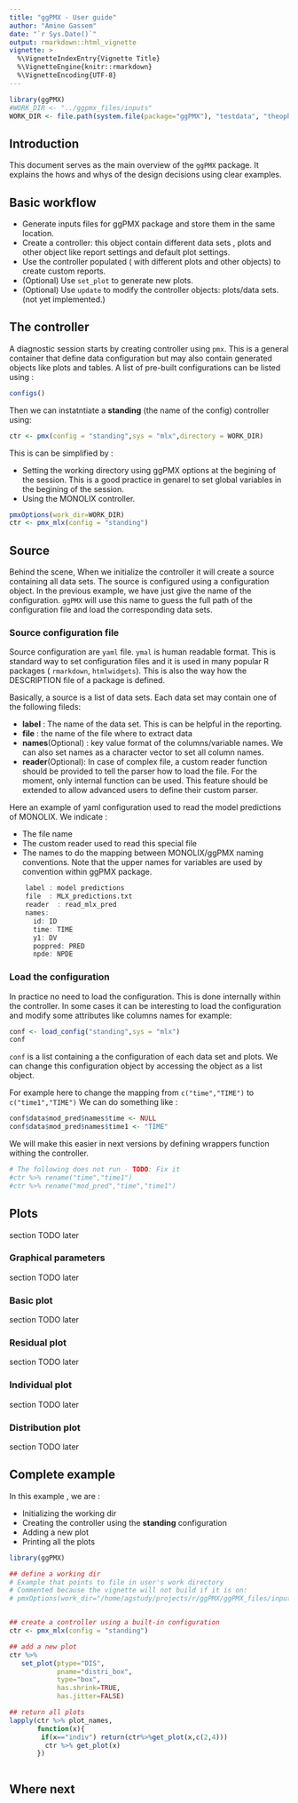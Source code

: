 ```yaml
---
title: "ggPMX - User guide"
author: "Amine Gassem"
date: "`r Sys.Date()`"
output: rmarkdown::html_vignette
vignette: >
  %\VignetteIndexEntry{Vignette Title}
  %\VignetteEngine{knitr::rmarkdown}
  %\VignetteEncoding{UTF-8}
---
```

    
```r

library(ggPMX)
#WORK_DIR <- "../ggpmx_files/inputs"
WORK_DIR <- file.path(system.file(package="ggPMX"), "testdata", "theophylline", "Monolix")

```

## Introduction

This document serves as the main overview of the `ggPMX` package. It explains the hows and whys of the design decisions using clear examples.


## Basic workflow

- Generate inputs files for ggPMX package and store them in the same location.
- Create a controller: this object contain different data sets , plots and other object like report settings and default plot settings.
- Use the controller populated ( with different plots and other objects) to create custom reports.
- (Optional) Use `set_plot` to generate new plots.
- (Optional) Use `update` to modify the controller objects: plots/data sets. (not yet implemented.)

## The controller

A diagnostic session starts by creating controller using `pmx`. This is a general container that define data configuration but may also contain generated objects like plots and tables. 
A list of pre-built configurations can be listed using :

```r
configs()
```

Then we can instatntiate a **standing** (the name of the config) controller using:
```r
ctr <- pmx(config = "standing",sys = "mlx",directory = WORK_DIR)
```

This is can be simplified by :

- Setting the working directory using ggPMX options at the begining of the session. This is a good practice in genarel to set global variables in the begining of the session.
- Using the MONOLIX controller.

```r
pmxOptions(work_dir=WORK_DIR)
ctr <- pmx_mlx(config = "standing")

```


## Source

Behind the scene, When we initialize the controller it will create a source containing all data sets. The source is configured using a configuration object. In the previous example, we have just give the name of the configuration. `ggPMX` will use this name to guess the full path of the configuration file and load the corresponding data sets.

### Source configuration file

Source configuration are `yaml` file. `ymal` is human readable format. This is standard way to set configuration files and it is used in many popular R packages ( `rmarkdown`, `htmlwidgets`). This is also the way how the DESCRIPTION file of a package is defined. 

Basically, a source is a list of data sets. Each data set may contain one of the following fileds: 

- **label** : The name of the data set. This is can be helpful in the reporting.
- **file**  : the name of the file where to extract data
- **names**(Optional) : key value format of the columns/variable names. We can also set names as a character vector to set all column names.
- **reader**(Optional): In case of complex file, a custom reader function should be provided to tell the parser how to load the file. For the moment, only internal function can be used. This feature should be extended to allow advanced users to define their custom parser.

Here an example of yaml configuration used to read the model predictions of MONOLIX.
We indicate :

- The file name 
- The custom reader used to read this special file 
- The names to do the mapping between  MONOLIX/ggPMX naming conventions. Note that the upper names for variables are used by convention within ggPMX package.

```r
    label : model predictions
    file  : MLX_predictions.txt
    reader  : read_mlx_pred
    names:
      id: ID
      time: TIME
      y1: DV
      poppred: PRED
      npde: NPDE
```



### Load the configuration

In practice no need to load the configuration. This is done internally within the controller. In some cases it can be interesting to load the configuration and modify some attributes like columns names for example:

```r

conf <- load_config("standing",sys = "mlx")
conf

```

`conf` is a list containing a the configuration of each data set and plots. 
We can change this configuration object by accessing the object as a list object. 

For example here to change the mapping from `c("time","TIME")` to `c("time1","TIME")` We can do something like :
```r

conf$data$mod_pred$names$time <- NULL
conf$data$mod_pred$names$time1 <- "TIME"

```

We will make this easier in next versions by defining wrappers function withing the controller.  


```r

# The following does not run - TODO: Fix it
#ctr %>% rename("time","time1")
#ctr %>% rename("mod_pred","time","time1")

```

## Plots


section TODO later

### Graphical parameters 

section TODO later

### Basic plot

section TODO later

### Residual plot

section TODO later

### Individual plot

section TODO later

### Distribution plot

section TODO later

## Complete example

In this example , we are : 

- Initializing the working dir 
- Creating the controller using the **standing** configuration
- Adding a new plot
- Printing all the plots


```r
library(ggPMX)

## define a working dir
# Example that points to file in user's work directory
# Commented because the vignette will not build if it is on:
# pmxOptions(work_dir="/home/agstudy/projects/r/ggPMX/ggPMX_files/inputs")


## create a controller using a built-in configuration
ctr <- pmx_mlx(config = "standing")

## add a new plot
ctr %>%
   set_plot(ptype="DIS",
            pname="distri_box",
            type="box",
            has.shrink=TRUE,
            has.jitter=FALSE)

## return all plots
lapply(ctr %>% plot_names,
       function(x){
        if(x=="indiv") return(ctr%>%get_plot(x,c(2,4)))
         ctr %>% get_plot(x)
       })



```




## Where next 
